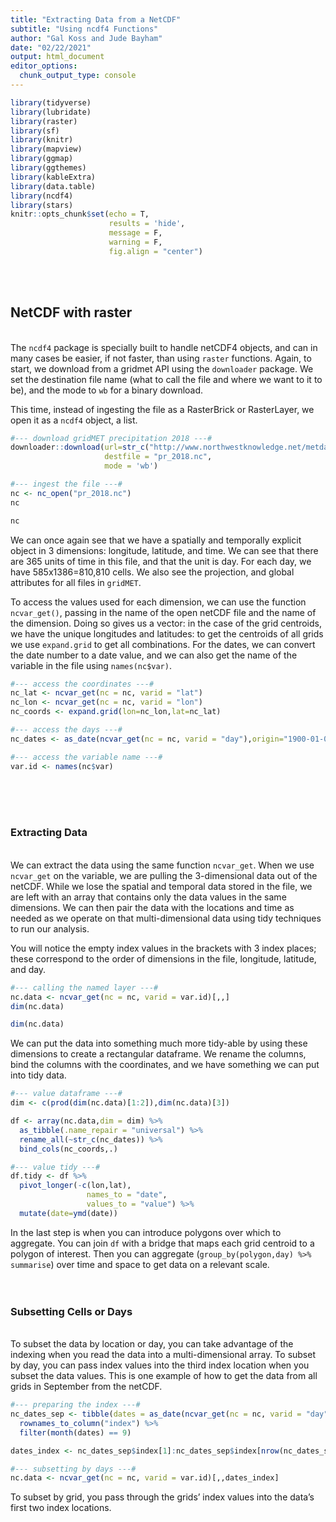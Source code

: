 ```yaml
---
title: "Extracting Data from a NetCDF"
subtitle: "Using ncdf4 Functions"
author: "Gal Koss and Jude Bayham"
date: "02/22/2021"
output: html_document
editor_options: 
  chunk_output_type: console
---
```


```r
library(tidyverse)
library(lubridate)
library(raster)
library(sf)
library(knitr)
library(mapview)
library(ggmap)
library(ggthemes)
library(kableExtra)
library(data.table)
library(ncdf4)
library(stars)
knitr::opts_chunk$set(echo = T,
                      results = 'hide',
                      message = F,
                      warning = F,
                      fig.align = "center")
```
<br>
<br>

## NetCDF with raster
<br>
The `ncdf4` package is specially built to handle netCDF4 objects, and can in many cases be easier, if not faster, than using `raster` functions. Again, to start, we download from a gridmet API using the `downloader` package. We set the destination file name (what to call the file and where we want to it to be), and the mode to `wb` for a binary download. 

This time, instead of ingesting the file as a RasterBrick or RasterLayer, we open it as a `ncdf4` object, a list.

```r
#--- download gridMET precipitation 2018 ---#
downloader::download(url=str_c("http://www.northwestknowledge.net/metdata/data/pr_2018.nc"),
                     destfile = "pr_2018.nc",
                     mode = 'wb')

#--- ingest the file ---#
nc <- nc_open("pr_2018.nc") 
nc
```
```r
nc
```

We can once again see that we have a spatially and temporally explicit object in 3 dimensions: longitude, latitude, and time. We can see that there are 365 units of time in this file, and that the unit is day. For each day, we have 585x1386=810,810 cells. We also see the projection, and global attributes for all files in `gridMET`.

To access the values used for each dimension, we can use the function `ncvar_get()`, passing in the name of the open netCDF file and the name of the dimension. Doing so gives us a vector: in the case of the grid centroids, we have the unique longitudes and latitudes: to get the centroids of all grids we use `expand.grid` to get all combinations. For the dates, we can convert the date number to a date value, and we can also get the name of the variable in the file using `names(nc$var)`.
```r
#--- access the coordinates ---#
nc_lat <- ncvar_get(nc = nc, varid = "lat")
nc_lon <- ncvar_get(nc = nc, varid = "lon")
nc_coords <- expand.grid(lon=nc_lon,lat=nc_lat)

#--- access the days ---#
nc_dates <- as_date(ncvar_get(nc = nc, varid = "day"),origin="1900-01-01")

#--- access the variable name ---#
var.id <- names(nc$var)
```
<br>
<br>
<br>

### Extracting Data
<br>
We can extract the data using the same function `ncvar_get`. When we use `ncvar_get` on the variable, we are pulling the 3-dimensional data out of the netCDF. While we lose the spatial and temporal data stored in the file, we are left with an array that contains only the data values in the same dimensions. We can then pair the data with the locations and time as needed as we operate on that multi-dimensional data using tidy techniques to run our analysis.

You will notice the empty index values in the brackets with 3 index places; these correspond to the order of dimensions in the file, longitude, latitude, and day.
```r
#--- calling the named layer ---#
nc.data <- ncvar_get(nc = nc, varid = var.id)[,,]
dim(nc.data)
```
```r
dim(nc.data)
```

We can put the data into something much more tidy-able by using these dimensions to create a rectangular dataframe. We rename the columns, bind the columns with the coordinates, and we have something we can put into tidy data.

```r
#--- value dataframe ---#
dim <- c(prod(dim(nc.data)[1:2]),dim(nc.data)[3])

df <- array(nc.data,dim = dim) %>%
  as_tibble(.name_repair = "universal") %>%
  rename_all(~str_c(nc_dates)) %>% 
  bind_cols(nc_coords,.)

#--- value tidy ---#
df.tidy <- df %>% 
  pivot_longer(-c(lon,lat),
                 names_to = "date",
                 values_to = "value") %>% 
  mutate(date=ymd(date))
```
In the last step is when you can introduce polygons over which to aggregate. You can join `df` with a bridge that maps each grid centroid to a polygon of interest. Then you can aggregate (`group_by(polygon,day) %>% summarise`) over time and space to get data on a relevant scale.
<br>
<br>
<br>

### Subsetting Cells or Days
<br>
To subset the data by location or day, you can take advantage of the indexing when you read the data into a multi-dimensional array. To subset by day, you can pass index values into the third index location when you subset the data values. This is one example of how to get the data from all grids in September from the netCDF.
```r
#--- preparing the index ---#
nc_dates_sep <- tibble(dates = as_date(ncvar_get(nc = nc, varid = "day"),origin="1900-01-01")) %>% 
  rownames_to_column("index") %>% 
  filter(month(dates) == 9)

dates_index <- nc_dates_sep$index[1]:nc_dates_sep$index[nrow(nc_dates_sep)]

#--- subsetting by days ---#
nc.data <- ncvar_get(nc = nc, varid = var.id)[,,dates_index]
```
To subset by grid, you pass through the grids' index values into the data's first two index locations.
